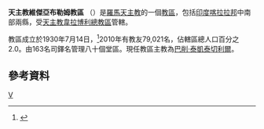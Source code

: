 {{Infobox Roman Catholic diocese
|Roman Catholic Diocese of = 天主教維傑亞布勒姆教區
|Latin name of diocese = Dioecesis Viiayapuramensis
|image = Immaculate Heart of Mary Vimalagiri Cathedral Kottayam.jpg
|caption = 聖母聖心主教座堂
|location = [[印度|印度]]
|territory = [[喀拉拉邦|喀拉拉邦]]中南部
|population =79,021
|rite = 拉丁禮
|patron = 
|province = 韋拉博利
|established = 1930年
|cathedral = 聖母聖心主教座堂
|co-cathedral =
|leadership =主教
|website = 
|pope = 
|metropolitan = 
|ordinary = 巴削‧泰凱泰切利爾
|coadjutor archbishop =
|coadjutor bishop =
|auxiliary =
|emeritus =
}}

'''天主教維傑亞布勒姆教區''' （{{lang-la|Dioecesis Viiayapuramensis}}）是[[天主教會|羅馬天主教]]的一個[[教區|教區]]，包括[[印度|印度]][[喀拉拉邦|喀拉拉邦]]中南部兩縣，受[[天主教韋拉博利總教區|天主教韋拉博利總教區]]管轄。

教區成立於1930年7月14日，<ref name="dio">{{cite journal
|journal=[[宗座公報|宗座公報]]
|publisher=[[梵蒂岡出版社|梵蒂岡出版社]]
|date=1932年
|volume=34
|title=Ad Christi nomen
|page=67
|url=http://www.vatican.va/archive/aas/documents/AAS%2024%20%5B1932%5D%20-%20ocr.pdf
|access-date=2013-12-22
|archive-date=2010-03-27
|archive-url=https://web.archive.org/web/20100327070856/http://www.vatican.va/archive/aas/documents/AAS%2024%20%5B1932%5D%20-%20ocr.pdf
|dead-url=no
}}</ref>2010年有教友79,021名，佔轄區總人口百分之2.0。由163名司鐸名管理八十個堂區。現任教區主教為[[巴削‧泰凱泰切利爾|巴削‧泰凱泰切利爾]]。

==參考資料==
{{reflist}}
[[Category:印度天主教教區|V]]
{{stub}}